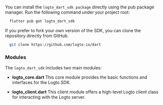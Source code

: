 
<Tabs>

<TabItem value="pub" label="pub.dev">

You can install the `logto_dart_sdk package` directly using the pub package manager.
Run the following command under your project root:

```sh
  flutter pub get logto_dart_sdk
```

</TabItem>

<TabItem value="github" label="github">

If you prefer to fork your own version of the SDK, you can clone the repository directly from GitHub.

```sh
  git clone https://github.com/logto-io/dart
```

</TabItem>

</Tabs>

### Modules

The `logto_dart_sdk` includes two main modules:

- **logto_core.dart** This core module provides the basic functions and interfaces for the Logto SDK.

- **logto_client.dart** This client module offers a high-level Logto client class for interacting with the Logto server.
